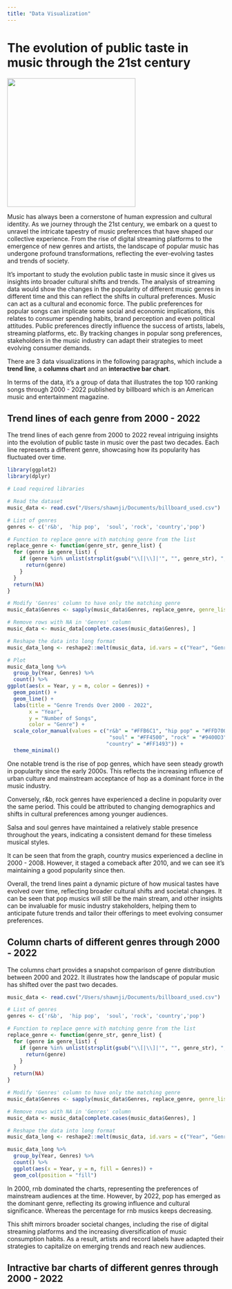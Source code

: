 ```yaml
---
title: "Data Visualization"
---
```


# The evolution of public taste in music through the 21st century

![](images/clipboard-3938451565.png){width="297"}

Music has always been a cornerstone of human expression and cultural identity. As we journey through the 21st century, we embark on a quest to unravel the intricate tapestry of music preferences that have shaped our collective experience. From the rise of digital streaming platforms to the emergence of new genres and artists, the landscape of popular music has undergone profound transformations, reflecting the ever-evolving tastes and trends of society.

It's important to study the evolution public taste in music since it gives us insights into broader cultural shifts and trends. The analysis of streaming data would show the changes in the popularity of different music genres in different time and this can reflect the shifts in cultural preferences. Music can act as a cultural and economic force. The public preferences for popular songs can implicate some social and economic implications, this relates to consumer spending habits, brand perception and even political attitudes. Public preferences directly influence the success of artists, labels, streaming platforms, etc. By tracking changes in popular song preferences, stakeholders in the music industry can adapt their strategies to meet evolving consumer demands.

There are 3 data visualizations in the following paragraphs, which include a **trend line**, a **columns chart** and an **interactive bar chart**.

In terms of the data, it's a group of data that illustrates the top 100 ranking songs through 2000 - 2022 published by billboard which is an American music and entertainment magazine.

## Trend lines of each genre from 2000 - 2022
The trend lines of each genre from 2000 to 2022 reveal intriguing insights into the evolution of public taste in music over the past two decades. Each line represents a different genre, showcasing how its popularity has fluctuated over time.

```r
library(ggplot2)
library(dplyr)
```

```r
# Load required libraries

# Read the dataset
music_data <- read.csv("/Users/shawnji/Documents/billboard_used.csv")  # Replace "your_dataset.csv" with the actual file path

# List of genres
genres <- c('r&b',  'hip pop',  'soul', 'rock', 'country','pop')

# Function to replace genre with matching genre from the list
replace_genre <- function(genre_str, genre_list) {
  for (genre in genre_list) {
    if (genre %in% unlist(strsplit(gsub("\\[|\\]|'", "", genre_str), ", "))) {
      return(genre)
    }
  }
  return(NA)
}

# Modify 'Genres' column to have only the matching genre
music_data$Genres <- sapply(music_data$Genres, replace_genre, genre_list = genres)

# Remove rows with NA in 'Genres' column
music_data <- music_data[complete.cases(music_data$Genres), ]

# Reshape the data into long format
music_data_long <- reshape2::melt(music_data, id.vars = c("Year", "Genres"))

# Plot
music_data_long %>%
  group_by(Year, Genres) %>% 
  count() %>%
ggplot(aes(x = Year, y = n, color = Genres)) +
  geom_point() +
  geom_line() +
  labs(title = "Genre Trends Over 2000 - 2022",
       x = "Year",
       y = "Number of Songs",
       color = "Genre") +
  scale_color_manual(values = c("r&b" = "#FFB6C1", "hip pop" = "#FFD700", "pop" = "#87CEEB", 
                                 "soul" = "#FF4500", "rock" = "#9400D3",
                                "country" = "#FF1493")) +
  theme_minimal()
```
One notable trend is the rise of pop genres, which have seen steady growth in popularity since the early 2000s. This reflects the increasing influence of urban culture and mainstream acceptance of hop as a dominant force in the music industry.

Conversely, r&b, rock genres have experienced a decline in popularity over the same period. This could be attributed to changing demographics and shifts in cultural preferences among younger audiences.

Salsa and soul genres have maintained a relatively stable presence throughout the years, indicating a consistent demand for these timeless musical styles.

It can be seen that from the graph, country musics experienced a decline in 2000 - 2008. However, it staged a comeback after 2010, and we can see it's maintaining a good popularity since then.

Overall, the trend lines paint a dynamic picture of how musical tastes have evolved over time, reflecting broader cultural shifts and societal changes. It can be seen that pop musics will still be the main stream, and other insights can be invaluable for music industry stakeholders, helping them to anticipate future trends and tailor their offerings to meet evolving consumer preferences.


## Column charts of different genres through 2000 - 2022
The columns chart provides a snapshot comparison of genre distribution between 2000 and 2022. It illustrates how the landscape of popular music has shifted over the past two decades.
```r
music_data <- read.csv("/Users/shawnji/Documents/billboard_used.csv") 

# List of genres
genres <- c('r&b',  'hip pop',  'soul', 'rock', 'country','pop')

# Function to replace genre with matching genre from the list
replace_genre <- function(genre_str, genre_list) {
  for (genre in genre_list) {
    if (genre %in% unlist(strsplit(gsub("\\[|\\]|'", "", genre_str), ", "))) {
      return(genre)
    }
  }
  return(NA)
}

# Modify 'Genres' column to have only the matching genre
music_data$Genres <- sapply(music_data$Genres, replace_genre, genre_list = genres)

# Remove rows with NA in 'Genres' column
music_data <- music_data[complete.cases(music_data$Genres), ]

# Reshape the data into long format
music_data_long <- reshape2::melt(music_data, id.vars = c("Year", "Genres"))

music_data_long %>%
  group_by(Year, Genres) %>% 
  count() %>%
  ggplot(aes(x = Year, y = n, fill = Genres)) +
  geom_col(position = "fill")
```
In 2000, rnb dominated the charts, representing the preferences of mainstream audiences at the time. However, by 2022, pop has emerged as the dominant genre, reflecting its growing influence and cultural significance. Whereas the percentage for rnb musics keeps decreasing.

This shift mirrors broader societal changes, including the rise of digital streaming platforms and the increasing diversification of music consumption habits. As a result, artists and record labels have adapted their strategies to capitalize on emerging trends and reach new audiences.

## Intractive bar charts of different genres through 2000 - 2022
